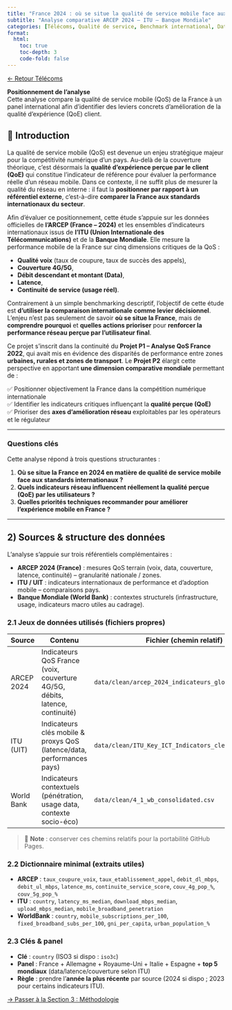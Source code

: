 ```yaml
---
title: "France 2024 : où se situe la qualité de service mobile face aux standards internationaux ?"
subtitle: "Analyse comparative ARCEP 2024 – ITU – Banque Mondiale"
categories: [Télécoms, Qualité de service, Benchmark international, Data Analysis]
format:
  html:
    toc: true
    toc-depth: 3
    code-fold: false
---
```


[← Retour Télécoms](../index.qmd)

::: info
**Positionnement de l’analyse**  
Cette analyse compare la qualité de service mobile (QoS) de la France à un panel international afin d’identifier des leviers concrets d’amélioration de la qualité d’expérience (QoE) client.
:::

## 🎯 Introduction

La qualité de service mobile (QoS) est devenue un enjeu stratégique majeur pour la compétitivité numérique d’un pays. Au-delà de la couverture théorique, c’est désormais la **qualité d’expérience perçue par le client (QoE)** qui constitue l’indicateur de référence pour évaluer la performance réelle d’un réseau mobile. Dans ce contexte, il ne suffit plus de mesurer la qualité du réseau en interne : il faut la **positionner par rapport à un référentiel externe**, c’est-à-dire **comparer la France aux standards internationaux du secteur**.

Afin d’évaluer ce positionnement, cette étude s’appuie sur les données officielles de **l’ARCEP (France – 2024)** et les ensembles d’indicateurs internationaux issus de **l’ITU (Union Internationale des Télécommunications)** et de la **Banque Mondiale**. Elle mesure la performance mobile de la France sur cinq dimensions critiques de la QoS :

- **Qualité voix** (taux de coupure, taux de succès des appels),
- **Couverture 4G/5G**,  
- **Débit descendant et montant (Data)**,  
- **Latence**,  
- **Continuité de service (usage réel)**.

Contrairement à un simple benchmarking descriptif, l’objectif de cette étude est **d’utiliser la comparaison internationale comme levier décisionnel**. L’enjeu n’est pas seulement de savoir **où se situe la France**, mais de **comprendre pourquoi** et **quelles actions prioriser** pour **renforcer la performance réseau perçue par l’utilisateur final**.

Ce projet s’inscrit dans la continuité du **Projet P1 – Analyse QoS France 2022**, qui avait mis en évidence des disparités de performance entre zones **urbaines, rurales et zones de transport**. Le **Projet P2** élargit cette perspective en apportant **une dimension comparative mondiale** permettant de :

✅ Positionner objectivement la France dans la compétition numérique internationale  
✅ Identifier les indicateurs critiques influençant la **qualité perçue (QoE)**  
✅ Prioriser des **axes d’amélioration réseau** exploitables par les opérateurs et le régulateur  

---

### Questions clés

Cette analyse répond à trois questions structurantes :

1. **Où se situe la France en 2024 en matière de qualité de service mobile face aux standards internationaux ?**
2. **Quels indicateurs réseau influencent réellement la qualité perçue (QoE) par les utilisateurs ?**
3. **Quelles priorités techniques recommander pour améliorer l’expérience mobile en France ?**

---

## 2) Sources & structure des données

L’analyse s’appuie sur trois référentiels complémentaires :

- **ARCEP 2024 (France)** : mesures QoS terrain (voix, data, couverture, latence, continuité) – granularité nationale / zones.  
- **ITU / UIT** : indicateurs internationaux de performance et d’adoption mobile – comparaisons pays.  
- **Banque Mondiale (World Bank)** : contextes structurels (infrastructure, usage, indicateurs macro utiles au cadrage).

### 2.1 Jeux de données utilisés (fichiers propres)

| Source | Contenu | Fichier (chemin relatif) | Granularité | Maj |
|---|---|---|---|---|
| ARCEP 2024 | Indicateurs QoS France (voix, couverture 4G/5G, débits, latence, continuité) | `data/clean/arcep_2024_indicateurs_globaux_clean.csv` | France / zones | 2024 |
| ITU (UIT) | Indicateurs clés mobile & proxys QoS (latence/data, performances pays) | `data/clean/ITU_Key_ICT_Indicators_clean.csv` | Pays | 2023–2024 |
| World Bank | Indicateurs contextuels (pénétration, usage data, contexte socio-éco) | `data/clean/4_1_wb_consolidated.csv` | Pays | 2024 |

> 🔎 **Note** : conserver ces chemins relatifs pour la portabilité GitHub Pages.

### 2.2 Dictionnaire minimal (extraits utiles)

- **ARCEP** : `taux_coupure_voix`, `taux_etablissement_appel`, `debit_dl_mbps`, `debit_ul_mbps`, `latence_ms`, `continuite_service_score`, `couv_4g_pop_%`, `couv_5g_pop_%`  
- **ITU** : `country`, `latency_ms_median`, `download_mbps_median`, `upload_mbps_median`, `mobile_broadband_penetration`  
- **WorldBank** : `country`, `mobile_subscriptions_per_100`, `fixed_broadband_subs_per_100`, `gni_per_capita`, `urban_population_%`

### 2.3 Clés & panel

- **Clé** : `country` (ISO3 si dispo : `iso3c`)  
- **Panel** : France + Allemagne + Royaume-Uni + Italie + Espagne + **top 5 mondiaux** (data/latence/couverture selon ITU)  
- **Règle** : prendre l’**année la plus récente** par source (2024 si dispo ; 2023 pour certains indicateurs ITU).

[→ Passer à la Section 3 : Méthodologie](projet2_sections/S3.qmd)

